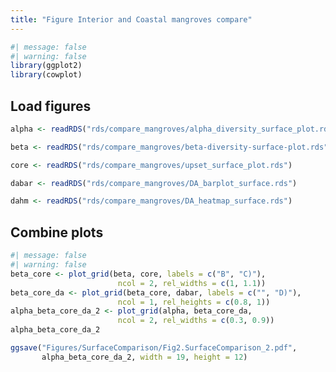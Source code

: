 ```yaml
---
title: "Figure Interior and Coastal mangroves compare"
---
```


```r
#| message: false
#| warning: false
library(ggplot2)
library(cowplot)
```

## Load figures

```r
alpha <- readRDS("rds/compare_mangroves/alpha_diversity_surface_plot.rds")

beta <- readRDS("rds/compare_mangroves/beta-diversity-surface-plot.rds")

core <- readRDS("rds/compare_mangroves/upset_surface_plot.rds")

dabar <- readRDS("rds/compare_mangroves/DA_barplot_surface.rds")

dahm <- readRDS("rds/compare_mangroves/DA_heatmap_surface.rds")
```

## Combine plots

```r
#| message: false
#| warning: false
beta_core <- plot_grid(beta, core, labels = c("B", "C)"),
                        ncol = 2, rel_widths = c(1, 1.1))
beta_core_da <- plot_grid(beta_core, dabar, labels = c("", "D)"),
                        ncol = 1, rel_heights = c(0.8, 1))
alpha_beta_core_da_2 <- plot_grid(alpha, beta_core_da,
                        ncol = 2, rel_widths = c(0.3, 0.9))
alpha_beta_core_da_2
```

```r
ggsave("Figures/SurfaceComparison/Fig2.SurfaceComparison_2.pdf",
       alpha_beta_core_da_2, width = 19, height = 12)
```
